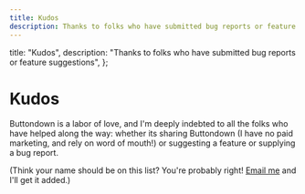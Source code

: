 ```yaml
---
title: Kudos
description: Thanks to folks who have submitted bug reports or feature suggestions
---
```



  title: "Kudos",
  description:
    "Thanks to folks who have submitted bug reports or feature suggestions",
};

# Kudos

Buttondown is a labor of love, and I'm deeply indebted to all the folks who have helped along the way: whether its sharing Buttondown (I have no paid marketing, and rely on word of mouth!) or suggesting a feature or supplying a bug report.

(Think your name should be on this list? You're probably right! [Email me](mailto:justin@buttondown.email) and I'll get it added.)

<Table
  columns={[
    {
      title: "Name",
      key: "name",
    },
    {
      title: "Reason",
      key: "reason",
    },
  ]}
  content={[
    {
      name: "Shep Walker",
      reason:
        "For many, many reasons, but mostly for being a good sounding board.",
    },
    {
      name: "Ethan Roday",
      reason:
        "Suggesting (and bearing with me for the implementation of) allowing auto-tag application based on query parameters.",
    },
    {
      name: "Lee Robinson",
      reason: "Providing a few bug reports within analytics.",
    },
    {
      name: "Michael Lee",
      reason:
        "Providing a number of bug reports and useful pieces of feedback.",
    },
    {
      name: "Craig Mod",
      reason: "Saying an _awful_ lot of nice things about Buttondown.",
    },
    {
      name: "Tim Condon",
      reason:
        "Alerting me to an issue where a deleted newsletter was showing up in SERPs",
    },
    {
      name: "Jamie Thingelstad",
      reason: "Lots of bug reports and useful feature ideas over the years",
    },
    {
      name: "Sumana Harihareswara",
      reason:
        "A number of thorough bug reports and sensible feature requests. (Also, the world's greatest cowriting companion imaginable.)",
    },
    {
      name: "James Baker",
      reason: "A number of bug reports with extremely clear reproduction steps",
    },
    {
      name: "Dan Nordquist",
      reason:
        "Adding documentation on the list of active smart Markdown embeds",
    },
  ]}
/>
